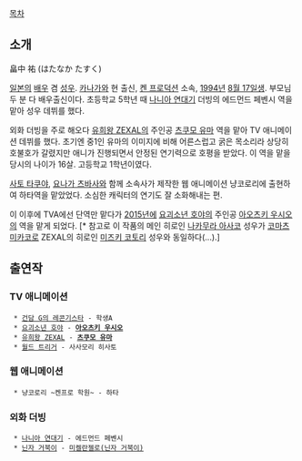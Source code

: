 [[목차]]
== 소개 ==
畠中 祐 (はたなか たすく)

[[일본]]의 [[배우]] 겸 [[성우]]. [[카나가와]] 현 출신, [[켄 프로덕션]] 소속, [[1994년]] [[8월 17일]]생. 부모님 두 분 다 배우출신이다. 초등학교 5학년 때 [[나니아 연대기]] 더빙의 에드먼드 페벤시 역을 맡아 성우 데뷔를 했다. 

외화 더빙을 주로 해오다 [[유희왕 ZEXAL]]의 주인공 [[츠쿠모 유마]] 역을 맡아 TV 애니메이션 데뷔를 했다. 초기엔 중1인 유마의 이미지에 비해 어른스럽고 굵은 목소리라 상당히 호불호가 갈렸지만 애니가 진행되면서 안정된 연기력으로 호평을 받았다. 이 역을 맡을 당시의 나이가 16살. 고등학교 1학년이였다.

[[사토 타쿠야]], [[요나가 츠바사]]와 함께 소속사가 제작한 웹 애니메이션 냥코로리에 출현하여 하타역을 맡았었다. 소심한 캐릭터의 연기도 잘 소화해내는 편.

이 이후에 TVA에선 단역만 맡다가 [[2015년]]에 [[요괴소년 호야]]의 주인공 [[아오츠키 우시오]]의 역을 맡게 되었다. [* 참고로 이 작품의 메인 히로인 [[나카무라 아사코]] 성우가 [[코마츠 미카코]]로 ZEXAL의 히로인 [[미즈키 코토리]] 성우와 동일하다(...).]
== 출연작 ==
=== TV 애니메이션 ===
  * [[건담 G의 레콘기스타]] - 학생A
  * [[요괴소년 호야]] - '''[[아오츠키 우시오]]'''
  * [[유희왕 ZEXAL]] - '''[[츠쿠모 유마]]'''
  * [[월드 트리거]] - 사사모리 히사토
=== 웹 애니메이션 ===
  * 냥코로리 ~켄프로 학원~ - 하타
=== 외화 더빙 ===
  * [[나니아 연대기]] - 에드먼드 페벤시
  * [[닌자 거북이]] - [[미켈란젤로(닌자 거북이)]]
